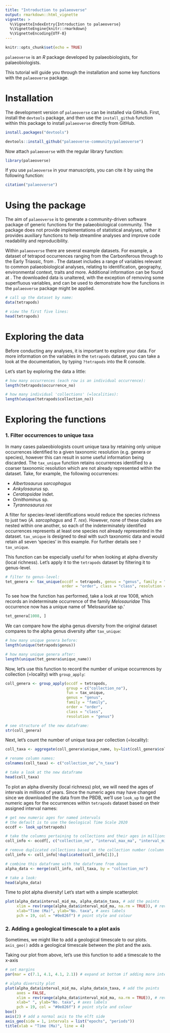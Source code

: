 ```yaml
---
title: "Introduction to palaeoverse"
output: rmarkdown::html_vignette
vignette: >
  %\VignetteIndexEntry{Introduction to palaeoverse}
  %\VignetteEngine{knitr::rmarkdown}
  %\VignetteEncoding{UTF-8}
---
```


```r
knitr::opts_chunk$set(echo = TRUE)
```

`palaeoverse` is an *R* package developed by palaeobiologists, for palaeobiologists.

This tutorial will guide you through the installation and some key functions with the `palaeoverse` package. 



# Installation

The development version of `palaeoverse` can be installed via GitHub. First, install the `devtools` package, and then use the `install_github` function within this package to install `palaeoverse` directly from GitHub. 

```r
install.packages("devtools")
```
```r
devtools::install_github("palaeoverse-community/palaeoverse")
```

Now attach `palaeoverse` with the regular library function:

```r
library(palaeoverse)
```

If you use `palaeoverse` in your manuscripts, you can cite it by using the following function: 

```r
citation("palaeoverse")
```


# Using the package

The aim of `palaeoverse` is to generate a community-driven software package of generic functions for the palaeobiological community. The package does not provide implementations of statistical analyses, rather it provides auxiliary functions to help streamline analyses and improve code readability and reproducibility.

Within `palaeoverse` there are several example datasets. For example, a dataset of tetrapod occurrences ranging from the Carboniferous through to the Early Triassic, from \url{https://paleobiodb.org/}. The dataset includes a range of variables relevant to common palaeobiological analyses, relating to identification, geography, environmental context, traits and more. Additional information can be found at \url{https://paleobiodb.org/data1.2/}. The downloaded data is unaltered, with the exception of removing some superfluous variables, and can be used to demonstrate how the functions in the `palaeoverse` package might be applied.


```r
# call up the dataset by name:
data(tetrapods)

# view the first five lines:
head(tetrapods)

```



# Exploring the data

Before conducting any analyses, it is important to explore your data. For more information on the variables in the `tetrapods` dataset, you can take a look at the documentation, by typing `?tetrapods` into the R console.

Let's start by exploring the data a little:

```r
# how many occurrences (each row is an individual occurrence):
length(tetrapods$occurrence_no)
```

```r
# how many individual 'collections' (=localities):
length(unique(tetrapods$collection_no))
```


# Exploring the functions

### 1. Filter occurrences to unique taxa

In many cases palaeobiologists count unique taxa by retaining only unique occurrences identified to a given taxonomic resolution (e.g. genera or species), however this can result in some useful information being discarded. The `tax_unique` function retains occurrences identified to a coarser taxonomic resolution which are not already represented within the dataset. Take, for example, the following occurrences:

- *Albertosaurus sarcophagus*
- *Ankylosaurus* sp.
- *Ceratopsidae* indet.
- *Ornithominus* sp.
- *Tyrannosaurus rex* 

A filter for species-level identifications would reduce the species richness to just two (*A. sarcophagus* and *T. rex*). However, none of these clades are nested within one another, so each of the indeterminately identified occurrences represents at least one species not already represented in the dataset. `tax_unique` is designed to deal with such taxonomic data and would retain all seven 'species' in this example. For further details see `?tax_unique`.

This function can be especially useful for when looking at alpha diversity (local richness). Let's apply it to the `tetrapods` dataset by filtering it to genus-level. 

```r
# filter to genus-level:
tet_genera <- tax_unique(occdf = tetrapods, genus = "genus", family = "family",
                         order = "order", class = "class", resolution = "genus")
```

To see how the function has performed, take a look at row 1008, which records an indeterminate occurrence of the family *Melosauridae* This occurrence now has a unique name of 'Melosauridae sp.'
```r
tet_genera[1008, ]

```

We can compare how the alpha genus diversity from the original dataset compares to the alpha genus diversity after `tax_unique`:
```r
# how many unique genera before:
length(unique(tetrapods$genus))

# how many unique genera after:
length(unique(tet_genera$unique_name))
```

Now, let's use this function to record the number of unique occurrences by collection (=locality) with `group_apply`: 
```r
coll_genera <- group_apply(occdf = tetrapods,
                           group = c("collection_no"),
                           fun = tax_unique,
                           genus = "genus",
                           family = "family",
                           order = "order",
                           class = "class",
                           resolution = "genus")

# see structure of the new dataframe:
str(coll_genera)
```

Next, let's count the number of unique taxa per collection (=locality):
```r
coll_taxa <- aggregate(coll_genera$unique_name, by=list(coll_genera$collection_no), FUN=length)

# rename column names:
colnames(coll_taxa) <- c("collection_no","n_taxa")

# take a look at the new dataframe
head(coll_taxa)
```

To plot an alpha diversity (local richness) plot, we will need the ages of intervals in millions of years. Since the numeric ages may have changed since we downloaded the data from the PBDB, we'll use `look_up` to get the numeric ages for the occurrences within `tetrapods` dataset based on their assigned interval names:

```r
# get new numeric ages for named intervals
# the default is to use the Geological Time Scale 2020
occdf <- look_up(tetrapods)

# take the columns pertaining to collections and their ages in millions of years:
coll_info <- occdf[, c("collection_no", "interval_max_ma", "interval_mid_ma", "interval_min_ma")]

# remove duplicated collections based on the collection number (column 1)
coll_info <- coll_info[!duplicated(coll_info[1]),]

# combine this dataframe with the dataframe from above
alpha_data <- merge(coll_info, coll_taxa, by = "collection_no")

# take a look:
head(alpha_data)

```


Time to plot alpha diversity! Let's start with a simple scatterplot:

```r

plot(alpha_data$interval_mid_ma, alpha_data$n_taxa, # add the points
     xlim = rev(range(alpha_data$interval_mid_ma, na.rm = TRUE)), # reverse the x-axis
     xlab="Time (Ma)", ylab="No. taxa", # axes labels
     pch = 19, col = "#0e826f") # point style and colour

```




### 2. Adding a geological timescale to a plot axis

Sometimes, we might like to add a geological timescale to our plots. `axis_geo()` adds a geological timescale between the plot and the axis. 

Taking our plot from above, let's use this function to add a timescale to the x-axis

```r
# set margins
par(mar = c(7.1, 4.1, 4.1, 2.1)) # expand at bottom if adding more interval categories

# alpha diversity plot
plot(alpha_data$interval_mid_ma, alpha_data$n_taxa, # add the points
     axes = FALSE,
     xlim = rev(range(alpha_data$interval_mid_ma, na.rm = TRUE)), # reverse the x-axis
     xlab=" ", ylab="No. taxa", # axes labels
     pch = 19, col = "#0e826f") # point style and colour
box()
axis(2) # add a normal axis to the elft side
axis_geo(side = 1, intervals = list("epochs", "periods"))
title(xlab = "Time (Ma)", line = 4)


```
